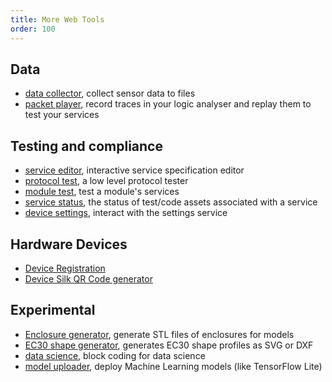 ```yaml
---
title: More Web Tools
order: 100
---
```


## Data

-   [data collector](/tools/collector/), collect sensor data to files
-   [packet player](/tools/player/), record traces in your logic analyser and replay them to test your services

## Testing and compliance

-   [service editor](/tools/service-editor/), interactive service specification editor
-   [protocol test](/tools/prototest/), a low level protocol tester
-   [module test](/tools/device-tester/), test a module's services
-   [service status](/tools/service-status), the status of test/code assets associated with a service
-   [device settings](/tools/settings/), interact with the settings service

## Hardware Devices

-   [Device Registration](/tools/device-registration/)
-   [Device Silk QR Code generator](/tools/device-qr-code/)

## Experimental

-   [Enclosure generator](/tools/enclosure), generate STL files of enclosures for models
-   [EC30 shape generator](/tools/ec30), generates EC30 shape profiles as SVG or DXF
-   [data science](/editors/data/), block coding for data science
-   [model uploader](/tools/model-uploader/), deploy Machine Learning models (like TensorFlow Lite)
